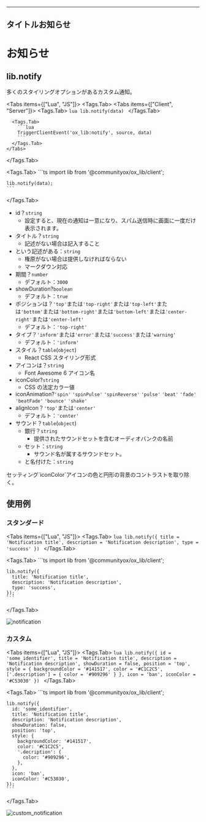 ---

## タイトルお知らせ


# お知らせ

## lib.notify

多くのスタイリングオプションがあるカスタム通知。

<Tabs items={["Lua", "JS"]}>
  <Tags.Tab>
    <Tabs items={["Client", "Server"]}>
      <Tags.Tab>
        ```lua
        lib.notify(data)
        ```
      </Tags.Tab>

      <Tags.Tab>
        ```lua
        TriggerClientEvent('ox_lib:notify', source, data)
        ```
      </Tags.Tab>
    </Tabs>

  </Tags.Tab>

  <Tags.Tab>
    ```ts
    import lib from '@communityox/ox_lib/client';

    lib.notify(data);
    ```

  </Tags.Tab>
</Tabs>

- id？`string`
  - 設定すると、現在の通知は一意になり、スパム送信時に画面に一度だけ表示されます。
- タイトル？`string`
  - 記述がない場合は記入すること
- という記述がある：`string`
  - 権原がない場合は提供しなければならない
  - マークダウン対応
- 期間？`number`
  - デフォルト：`3000`
- showDuration?`boolean`
  - デフォルト：`true`
- ポジションは？`'top'`または`'top-right'`または`'top-left'`または`'bottom'`または`'bottom-right'`または`'bottom-left'`または`'center-right'`または`'center-left'`
  - デフォルト：`'top-right'`
- タイプ？`'inform'`または`'error'`または`'success'`または`'warning'`
  - デフォルト：`'inform'`
- スタイル？`table`(`object`)
  - React CSS スタイリング形式
- アイコンは？`string`
  - Font Awesome 6 アイコン名
- iconColor?`string`
  - CSS の法定カラー値
- iconAnimation?`'spin'` `'spinPulse'` `'spinReverse'` `'pulse'` `'beat'` `'fade'` `'beatFade'` `'bounce'` `'shake'`
- alignIcon？`'top'`または`'center'`
  - デフォルト：`'center'`
- サウンド？`table`(`object`)
  - 銀行？`string`
    - 提供されたサウンドセットを含むオーディオバンクの名前
  - セット：`string`
    - サウンド名が属するサウンドセット。
  - と名付けた：`string`

<Callout>
  セッティング`iconColor`アイコンの色と円形の背景のコントラストを取り除く。
</Callout>

## 使用例

### スタンダード

<Tabs items={["Lua", "JS"]}>
  <Tags.Tab>
    ```lua
    lib.notify({
        title = 'Notification title',
        description = 'Notification description',
        type = 'success'
    })
    ```
  </Tags.Tab>

  <Tags.Tab>
    ```ts
    import lib from '@communityox/ox_lib/client';

    lib.notify({
      title: 'Notification title',
      description: 'Notification description',
      type: 'success',
    });
    ```

  </Tags.Tab>
</Tabs>

![notification](https://i.imgur.com/UOISjlm.png)

### カスタム

<Tabs items={["Lua", "JS"]}>
  <Tags.Tab>
    ```lua
    lib.notify({
        id = 'some_identifier',
        title = 'Notification title',
        description = 'Notification description',
        showDuration = false,
        position = 'top',
        style = {
            backgroundColor = '#141517',
            color = '#C1C2C5',
            ['.description'] = {
              color = '#909296'
            }
        },
        icon = 'ban',
        iconColor = '#C53030'
    })
    ```
  </Tags.Tab>

  <Tags.Tab>
    ```ts
    import lib from '@communityox/ox_lib/client';

    lib.notify({
      id: 'some_identifier',
      title: 'Notification title',
      description: 'Notification description',
      showDuration: false,
      position: 'top',
      style: {
        backgroundColor: '#141517',
        color: '#C1C2C5',
        '.decription': {
          color: '#909296',
        },
      },
      icon: 'ban',
      iconColor: '#C53030',
    });
    ```

  </Tags.Tab>
</Tabs>

![custom_notification](https://i.imgur.com/1qwsJsH.png)
